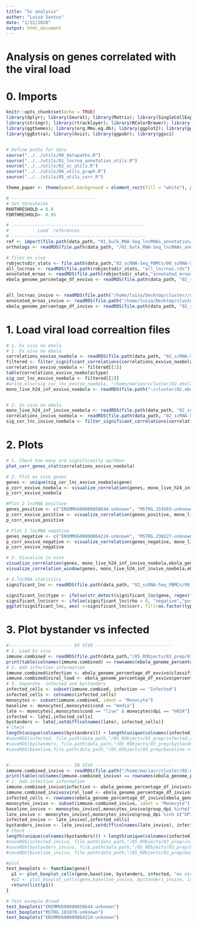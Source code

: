 ```yaml
---
title: "Sc analysis"
author: "Luisa Santus"
date: "1/22/2020"
output: html_document
---
```



# Analysis on genes correlated with the viral load 

# 0. Imports 
```r
knitr::opts_chunk$set(echo = TRUE)
library(dplyr); library(Seurat); library(Matrix); library(SingleCellExperiment)
library(stringr); library(rtracklayer); library(RColorBrewer); library(scales)
library(ggthemes); library(org.Mmu.eg.db); library(ggplot2); library(ggvenn)
library(ggExtra); library(Gviz); library(ggpubr); library(ggsci)


# Define paths for data
source("../../utils/00_datapaths.R")
source("../../utils/01_lncrna_annotation_utils.R")
source("../../utils/02_sc_utils.R")
source("../../utils/04_utils_graph.R")
source("../../utils/05_utils_corr.R")

theme_paper <- theme(panel.background = element_rect(fill = "white"), panel.grid.major = element_blank(), panel.grid.minor = element_blank())+theme(legend.text = element_text(size=10), legend.title = element_blank())

# --------------------------------
# Set thresholds 
RHOTHRESHOLD = 0.0
FDRTHRESHOLD<- 0.05

# ---------------------------------------------------
#           Load  references 
# ---------------------------------------------------
ref <- import(file.path(data_path, "01_bulk_RNA-Seq_lncRNAs_annotation/03_novel_lncRNAs_list/rheMac10_EBOV_and_novel_genenames_addedgenesNovel.gtf"))
orthologs <- readRDS(file.path(data_path, "/01_bulk_RNA-Seq_lncRNAs_annotation/05_orthologs/orthologs_geneid_ready.rds"))

# files ex vivo 
robjectsdir_stats <- file.path(data_path,"02_scRNA-Seq_PBMCs/00_scRNA-Seq_exVivo_rhemac10/05_RObjects/05_stats/")
all_lncrnas <- readRDS(file.path(robjectsdir_stats, "all_lncrnas.rds"))
annotated_mrnas <- readRDS(file.path(robjectsdir_stats,"annotated_mrnas.rds"))
ebola_genome_percentage_df_exvivo <- readRDS(file.path(data_path, "02_scRNA-Seq_PBMCs/00_scRNA-Seq_exVivo_rhemac10/05_RObjects/03_prep/df_viralpercentage.rds"))


all_lncrnas_invivo <- readRDS(file.path("/home/luisa/Desktop/cluster//data/02_scRNA-Seq_PBMCs/01_scRNA-Seq_inVivo_rhemac10/05_RObjects/05_stats/", "all_lncrnas.rds"))
annotated_mrnas_invivo <- readRDS(file.path("/home/luisa/Desktop/cluster//data/02_scRNA-Seq_PBMCs/01_scRNA-Seq_inVivo_rhemac10/05_RObjects/05_stats/", "annotated_mrnas.rds"))
ebola_genome_percentage_df_invivo <- readRDS(file.path(data_path, "02_scRNA-Seq_PBMCs/01_scRNA-Seq_inVivo_rhemac10/05_RObjects/03_prep/df_viralpercentage.rds"))


```


# 1. Load viral load correaltion files 
```r
# 1. Ex vivo no ebola 
# 1. Ex vivo no ebola 
correlations_exvivo_noebola <- readRDS(file.path(data_path, "02_scRNA-Seq_PBMCs/00_scRNA-Seq_exVivo_rhemac10/05_RObjects/06_correlation/03_viralload_infected_late/mono_infected_late_ebolaremoved_correlation.rds"))
filtered <- filter_significant_correlations(correlations_exvivo_noebola, ref, all_lncrnas, annotated_mrnas, FDRTHRESHOLD, RHOTHRESHOLD, usep = F)
correlations_exvivo_noebola <- filtered[[1]]
table(correlations_exvivo_noebola$type)
sig_cor_lnc_exvivo_noebola <- filtered[[2]]
#write.xlsx(sig_cor_lnc_exvivo_noebola, "/home/mariasr/cluster/02.ebola_sc/data/02_scRNA-Seq_PBMCs/00_scRNA-Seq_exVivo_rhemac10_NOVELFILTERTEST/05_RObjects/06_correlation/03_viralload_infected_late/sig_corr_lnc.xls", sheetName = "significant_lnc", col.names = TRUE, row.names = TRUE, append = FALSE)
mono_live_h24_inf_exvivo_noebola <- readRDS(file.path("~/cluster/02.ebola_sc/data/02_scRNA-Seq_PBMCs/00_scRNA-Seq_exVivo_rhemac10_NOVELFILTERTEST/05_RObjects/06_correlation/03_viralload_infected_late/mono_infected_late_ebolaremoved.rds"))


# 2. In vivo no ebola
mono_live_h24_inf_invivo_noebola <- readRDS(file.path(data_path, "02_scRNA-Seq_PBMCs/01_scRNA-Seq_inVivo_rhemac10/05_RObjects/06_correlation/03_viralload_infected_late/mono_log10TPT_late_ebolaremoved.rds"))
correlations_invivo_noebola <- readRDS(file.path(data_path, "02_scRNA-Seq_PBMCs/01_scRNA-Seq_inVivo_rhemac10/05_RObjects/06_correlation/03_viralload_infected_late/mono_infected_late_ebolaremoved_correlation_withzeros_log10TPT.rds"))
sig_cor_lnc_invivo_noebola <- filter_significant_correlations(correlations_invivo_noebola, ref, all_lncrnas_invivo, annotated_mrnas_invivo, FDRTHRESHOLD, RHOTHRESHOLD, usep = T)[[2]]
```



# 2. Plots
```r

# 1. Check how many are significantly up/down
plot_corr_genes_stat(correlations_exvivo_noebola)

# 2. Plot ex vivo genes
genes <- unique(sig_cor_lnc_exvivo_noebola$gene)
p_corr_exvivo_noebola <- visualize_correlation(genes, mono_live_h24_inf_exvivo_noebola,ebola_genome_percentage_df_exvivo, keepzeros = T)+ggtitle("EXVIVO")
p_corr_exvivo_noebola

#Plot 2 lncRNA positive
genes_positive <- c("ENSMMUG00000058644-unknown", "MSTRG.154583-unknown")
p_corr_exvivo_positive <- visualize_correlation(genes_positive, mono_live_h24_inf_exvivo_noebola,ebola_genome_percentage_df_exvivo, keepzeros = T)+ggtitle("EXVIVO")
p_corr_exvivo_positive

# Plot 2 lncRNA negative
genes_negative <- c("ENSMMUG00000064224-unknown", "MSTRG.238227-unknown")
p_corr_exvivo_negative <- visualize_correlation(genes_negative, mono_live_h24_inf_exvivo_noebola,ebola_genome_percentage_df_exvivo, keepzeros = T)+ggtitle("EXVIVO")
p_corr_exvivo_negative

# 3. Visualize in vivo
visualize_correlation(genes, mono_live_h24_inf_invivo_noebola,ebola_genome_percentage_df_invivo, keepzeros = T)+ggtitle("INVIVO")
visualize_correlation_window(genes, mono_live_h24_inf_invivo_noebola,ebola_genome_percentage_df_invivo, keepzeros = T)+ggtitle("INVIVO")

# 4.lncRNA statistics 
significant_lnc <- readRDS(file.path(data_path, "02_scRNA-Seq_PBMCs/00_scRNA-Seq_exVivo_rhemac10_NOVELFILTERTEST/05_RObjects/06_correlation/03_viralload_infected_late/significant_lnc.rds"))

significant_lnc$type <- ifelse(str_detect(significant_lnc$gene, regex("MST")), "novel","annotated")
significant_lnc$corr <- ifelse(significant_lnc$rho < 0, "negative","positive")
ggplot(significant_lnc, aes( x=significant_lnc$corr, fill=as.factor(type))) + geom_bar()+ scale_y_continuous(breaks = seq(0, 14, by = 2))+ theme_paper

```


# 3. Plot bystander vs infected 

```r
#------------------------ EX VIVO -----------------------------
# 1. Load Ex vivo 
immune.combined <- readRDS(file.path(data_path,"/05_RObjects/03_prep/03_immune.combined.ready.rds"))
print(table(colnames(immune.combined) == rownames(ebola_genome_percentage_df_exvivo)))
# 2. Add infection information
immune.combined$infection <- ebola_genome_percentage_df_exvivo$classification 
immune.combined$viral_load <- ebola_genome_percentage_df_exvivo$percentage_viral_reads 
# 3. Separate  infected and bystanders
infected_cells <- subset(immune.combied, infection == "Infected")
infected_cells <- colnames(infected_cells)
monocytes <- subset(immune.combined, ident = "Monocyte")
baseline <- monocytes[,monocytes$cond == "media"]
late <- monocytes[,monocytes$cond == "live" & monocytes$dpi == "H024"]
infected <- late[,infected_cells]
bystanders <- late[,setdiff(colnames(late), infected_cells)]
# Check 
length(unique(colnames(bystanders))) + length(unique(colnames(infected))) == length(unique(colnames(late)))
#saveRDS(infected, file.path(data_path,"/05_RObjects/03_prep/infected.rds"))
#saveRDS(bystanders, file.path(data_path,"/05_RObjects/03_prep/bystander.rds"))
#saveRDS(baseline,file.path(data_path,"/05_RObjects/03_prep/baseline.rds") )


#------------------------ IN VIVO -----------------------------
immune.combined_invivo <- readRDS(file.path("/home/mariasr/cluster/02.ebola_sc/data/02_scRNA-Seq_PBMCs/01_scRNA-Seq_inVivo_rhemac10/05_RObjects/03_prep/03_immune.combined.ready.rds"))
print(table(colnames(immune.combined_invivo) == rownames(ebola_genome_percentage_df_invivo)))
# 2. Add infection information
immune.combined_invivo$infection <- ebola_genome_percentage_df_invivo$classification 
immune.combined_invivo$viral_load <- ebola_genome_percentage_df_invivo$percentage_viral_reads 
infected_cells <- rownames(ebola_genome_percentage_df_invivo[ebola_genome_percentage_df_invivo$classification == "Infected",])
monocytes_invivo <- subset(immune.combined_invivo, ident = "Monocyte")
baseline_invivo <- monocytes_invivo[,monocytes_invivo$group_dpi %in%c("DPI-04","DPI-30", "DPI000")]
late_invivo <- monocytes_invivo[,monocytes_invivo$group_dpi %in% c("DPI005","DPI006","DPI007","DPI008")]
infected_invivo <- late_invivo[,infected_cells]
bystanders_invivo <- late_invivo[,setdiff(colnames(late_invivo), infected_cells)]
# Check 
length(unique(colnames(bystanders))) + length(unique(colnames(infected))) == length(unique(colnames(late)))
#saveRDS(infected_invivo, file.path(data_path,"/05_RObjects/03_prep/infected_invivo.rds"))
#saveRDS(bystanders_invivo, file.path(data_path,"/05_RObjects/03_prep/bystander_invivo.rds"))
#saveRDS(baseline_invivo, file.path(data_path,"/05_RObjects/03_prep/baseline_invivo.rds"))

#plot 
test_boxplots <- function(gene){
  p1 <- plot_boxplot_cells(gene,baseline, bystanders, infected, "ex vivo")
  #p2 <- plot_boxplot_cells(gene,baseline_invivo, bystanders_invivo, infected_invivo, "in vivo")
  return(list(p1))
}

# Test example Broad 
test_boxplots("ENSMMUG00000058644-unknown")
test_boxplots("MSTRG.181870-unknown")
test_boxplots("ENSMMUG00000064224-unknown")

```




